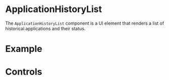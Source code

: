 

<Meta
  title="Features/Checker/ApplicationHistoryList"
  component={ApplicationHistoryList}
  of={ApplicationHistoryListStories}
/>

# ApplicationHistoryList

The `ApplicationHistoryList` component is a UI element that renders a list of historical applications and their status.

# Example

<Story of={ApplicationHistoryListStories.OneOfEach} />

# Controls

<Controls of={ApplicationHistoryListStories.OneOfEach} />
